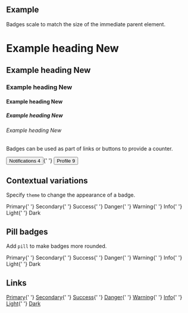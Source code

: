 
## Example

Badges scale to match the size of the immediate parent element.

<Playground>
  <h1>Example heading <Badge>New</Badge></h1>
  <h2>Example heading <Badge>New</Badge></h2>
  <h3>Example heading <Badge>New</Badge></h3>
  <h4>Example heading <Badge>New</Badge></h4>
  <h5>Example heading <Badge>New</Badge></h5>
  <h6>Example heading <Badge>New</Badge></h6>
</Playground>

Badges can be used as part of links or buttons to provide a counter.

<Playground>
  <Button theme="primary">Notifications <Badge theme="light">4</Badge></Button>{' '}
  <Button theme="primary">Profile <Badge theme="light">9</Badge></Button>
</Playground>

## Contextual variations

Specify `theme` to change the appearance of a badge.

<Playground>    
  <Badge theme="primary">Primary</Badge>{' '}
  <Badge theme="secondary">Secondary</Badge>{' '}
  <Badge theme="success">Success</Badge>{' '}
  <Badge theme="danger">Danger</Badge>{' '}
  <Badge theme="warning">Warning</Badge>{' '}
  <Badge theme="info">Info</Badge>{' '}
  <Badge theme="light">Light</Badge>{' '}
  <Badge theme="dark">Dark</Badge>
</Playground>

## Pill badges

Add `pill` to make badges more rounded.

<Playground>
  <Badge theme="primary" pill>Primary</Badge>{' '}
  <Badge theme="secondary" pill>Secondary</Badge>{' '}
  <Badge theme="success" pill>Success</Badge>{' '}
  <Badge theme="danger" pill>Danger</Badge>{' '}
  <Badge theme="warning" pill>Warning</Badge>{' '}
  <Badge theme="info" pill>Info</Badge>{' '}
  <Badge theme="light" pill>Light</Badge>{' '}
  <Badge theme="dark" pill>Dark</Badge>
</Playground>

## Links

<Playground>
  <Badge theme="primary"><a href="#">Primary</a></Badge>{' '}
  <Badge theme="secondary"><a href="#">Secondary</a></Badge>{' '}
  <Badge theme="success"><a href="#">Success</a></Badge>{' '}
  <Badge theme="danger"><a href="#">Danger</a></Badge>{' '}
  <Badge theme="warning"><a href="#">Warning</a></Badge>{' '}
  <Badge theme="info"><a href="#">Info</a></Badge>{' '}
  <Badge theme="light"><a href="#">Light</a></Badge>{' '}
  <Badge theme="dark"><a href="#">Dark</a></Badge>
</Playground>
